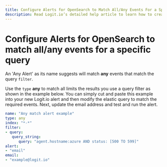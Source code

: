 ```yaml
---
title: Configure Alerts for OpenSearch to Match All/Any Events For a Specific Query
description: Read Logit.io’s detailed help article to learn how to create any match alert for your OpenSearch logs or metrics
---
```


# Configure Alerts for OpenSearch to match all/any events for a specific query

An 'Any Alert' as its name suggests will match **any** events that match the query `filter`.

Use the `type` **any** to match all limits the results you use a query 
filter as shown in the example below. You can simply cut and paste this 
example into your new Logit.io alert and then modify the elastic query 
to match the required events. Next, update the email address and test and run the alert.

```yaml copy
name: "Any match alert example"
type: any
index: "*-*"
filter:
- query:
   query_string:
      query: "agent.hostname:azure AND status: [500 TO 599]"      
alert:
- "email"
email:
- "example@logit.io"
```